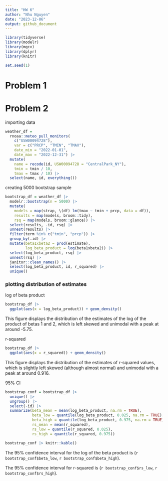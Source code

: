 ```yaml
---
title: "HW 6"
author: "Nhu Nguyen"
date: "2023-12-06"
output: github_document
---
```


```r
library(tidyverse)
library(modelr)
library(mgcv)
library(dplyr)
library(knitr)

set.seed(1)
```

# Problem 1

# Problem 2

importing data
```r
weather_df = 
  rnoaa::meteo_pull_monitors(
    c("USW00094728"),
    var = c("PRCP", "TMIN", "TMAX"), 
    date_min = "2022-01-01",
    date_max = "2022-12-31") |>
  mutate(
    name = recode(id, USW00094728 = "CentralPark_NY"),
    tmin = tmin / 10,
    tmax = tmax / 10) |>
  select(name, id, everything())
```

creating 5000 bootstrap sample
```r
bootstrap_df = weather_df |> 
  modelr::bootstrap(n = 5000) |> 
  mutate(
    models = map(strap, \(df) lm(tmax ~ tmin + prcp, data = df)),
    results = map(models, broom::tidy),
    rsq = map(models, broom::glance)) |> 
  select(results, .id, rsq) |> 
  unnest(results) |> 
  filter(term %in% c("tmin", "prcp")) |> 
  group_by(.id) |> 
  mutate(beta1xbeta2 = prod(estimate),
         log_beta_product = log(beta1xbeta2)) |> 
  select(log_beta_product, rsq) |> 
  unnest(rsq) |> 
  janitor::clean_names() |> 
  select(log_beta_product, id, r_squared) |> 
  unique()
```

### plotting distribution of estimates
log of beta product
```r
bootstrap_df |> 
  ggplot(aes(x = log_beta_product)) + geom_density()
```
This figure displays the distribution of the estimates of the log of the product of betas 1 and 2, which is left skewed and unimodal with a peak at around -5.75.


r-squared
```r
bootstrap_df |> 
  ggplot(aes(x = r_squared)) + geom_density()
```
This figure displays the distribution of the estimates of r-squared values, which is slightly left skewed (although almost normal) and unimodal with a peak at around 0.916.


95% CI
```r
bootstrap_conf = bootstrap_df |> 
  unique() |>
  ungroup() |> 
  select(-id) |> 
  summarize(beta_mean = mean(log_beta_product, na.rm = TRUE),
            beta_low = quantile(log_beta_product, 0.025, na.rm = TRUE),
            beta_high = quantile(log_beta_product, 0.975, na.rm = TRUE),
            rs_mean = mean(r_squared),
            rs_low = quantile(r_squared, 0.025),
            rs_high = quantile(r_squared, 0.975))

bootstrap_conf |> knitr::kable()
```
The 95% confidence interval for the log of the beta product is (`r bootstrap_conf$beta_low`, `r bootstrap_conf$beta_high`).

The 95% confidence interval for r-squared is (`r bootstrap_conf$rs_low`, `r bootstrap_conf$rs_high`).
